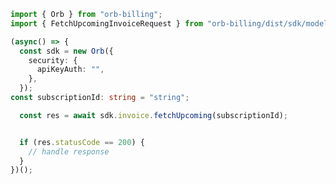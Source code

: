 ```typescript FetchUpcoming.ts
import { Orb } from "orb-billing";
import { FetchUpcomingInvoiceRequest } from "orb-billing/dist/sdk/models/operations";

(async() => {
  const sdk = new Orb({
    security: {
      apiKeyAuth: "",
    },
  });
const subscriptionId: string = "string";

  const res = await sdk.invoice.fetchUpcoming(subscriptionId);


  if (res.statusCode == 200) {
    // handle response
  }
})();
```
